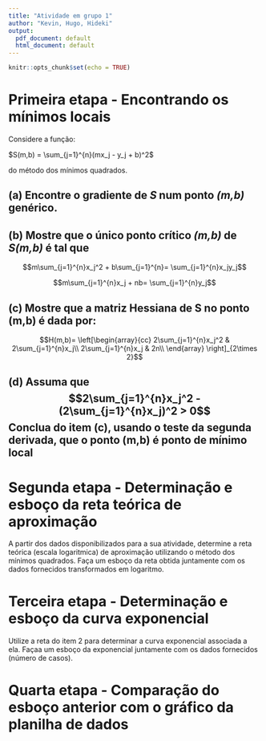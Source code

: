 ---
title: "Atividade em grupo 1"
author: "Kevin, Hugo, Hideki"
output:
  pdf_document: default
  html_document: default
---

```{r setup, include=FALSE}
knitr::opts_chunk$set(echo = TRUE)
```

#  Primeira etapa - Encontrando os mínimos locais
<p> Considere a função: </p>
<p> $S(m,b) = \sum_{j=1}^{n}(mx_j - y_j + b)^2$ </p>
<p>do método dos mínimos quadrados. </p>

##  (a) Encontre o gradiente de *S* num ponto *(m,b)* genérico.

##  (b) Mostre que o único ponto crítico *(m,b)* de *S(m,b)* é tal que
<p>$$m\sum_{j=1}^{n}x_j^2 + b\sum_{j=1}^{n}= \sum_{j=1}^{n}x_jy_j$$</p>
<p>$$m\sum_{j=1}^{n}x_j + nb= \sum_{j=1}^{n}y_j$$</p>

## (c) Mostre que a matriz Hessiana de S no ponto (m,b) é dada por:
<p>$$H(m,b)= \left[\begin{array}{cc}
2\sum_{j=1}^{n}x_j^2 & 2\sum_{j=1}^{n}x_j\\
2\sum_{j=1}^{n}x_j & 2n\\
\end{array}
\right]_{2\times 2}$$</p>
##  (d) Assuma que $$2\sum_{j=1}^{n}x_j^2 - (2\sum_{j=1}^{n}x_j)^2 > 0$$ Conclua do item (c), usando o teste da segunda derivada, que o ponto (m,b) é ponto de mínimo local

#  Segunda etapa - Determinação e esboço da reta teórica de aproximação
<p>A partir dos dados disponibilizados para a sua atividade, determine a reta teórica (escala
logaritmica) de aproximação utilizando o método dos mínimos quadrados. Faça um
esboço da reta obtida juntamente com os dados fornecidos transformados em logaritmo.</p>


# Terceira etapa - Determinação e esboço da curva exponencial
Utilize a reta do item 2 para determinar a curva exponencial associada a ela. Façaa um
esboço da exponencial juntamente com os dados fornecidos (número de casos).

# Quarta etapa - Comparação do esboço anterior com o gráfico da planilha de dados

\begin{itemize}
\item De maneira geral, que conjunto de dados melhor se aproxima da curva teórica?
\item Até que ponto (dia aproximado) as duas curvas se aproximam da curva teórica?
\end{itemize}

